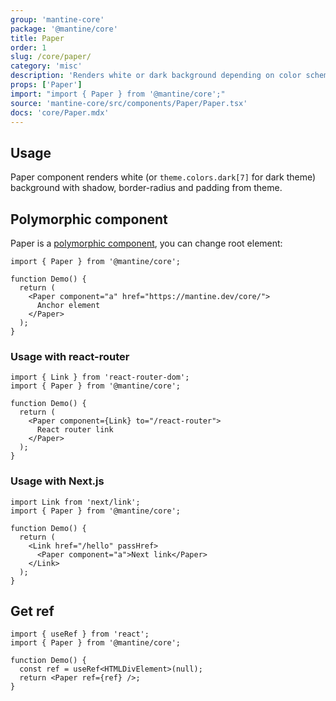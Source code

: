 ```yaml
---
group: 'mantine-core'
package: '@mantine/core'
title: Paper
order: 1
slug: /core/paper/
category: 'misc'
description: 'Renders white or dark background depending on color scheme'
props: ['Paper']
import: "import { Paper } from '@mantine/core';"
source: 'mantine-core/src/components/Paper/Paper.tsx'
docs: 'core/Paper.mdx'
---
```



## Usage

Paper component renders white (or `theme.colors.dark[7]` for dark theme)
background with shadow, border-radius and padding from theme.

<Demo data={PaperDemos.configurator} />

## Polymorphic component

Paper is a [polymorphic component](/guides/polymorphic/), you can change root element:

```tsx
import { Paper } from '@mantine/core';

function Demo() {
  return (
    <Paper component="a" href="https://mantine.dev/core/">
      Anchor element
    </Paper>
  );
}
```

### Usage with react-router

```tsx
import { Link } from 'react-router-dom';
import { Paper } from '@mantine/core';

function Demo() {
  return (
    <Paper component={Link} to="/react-router">
      React router link
    </Paper>
  );
}
```

### Usage with Next.js

```tsx
import Link from 'next/link';
import { Paper } from '@mantine/core';

function Demo() {
  return (
    <Link href="/hello" passHref>
      <Paper component="a">Next link</Paper>
    </Link>
  );
}
```

## Get ref

```tsx
import { useRef } from 'react';
import { Paper } from '@mantine/core';

function Demo() {
  const ref = useRef<HTMLDivElement>(null);
  return <Paper ref={ref} />;
}
```
